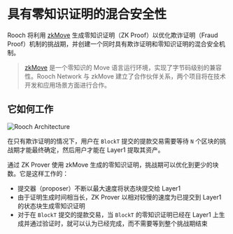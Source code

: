 # 具有零知识证明的混合安全性

Rooch 将利用 [zkMove](https://www.zkmove.net/) 生成零知识证明（ZK Proof）以优化欺诈证明（Fraud Proof）机制的挑战期，并创建一个同时具有欺诈证明和零知识证明的混合安全机制。

> [zkMove](https://www.zkmove.net/) 是一个零知识的 Move 语言运行环境，实现了字节码级别的兼容性。Rooch Network 与 zkMove 建立了合作伙伴关系，两个项目将在技术开发和应用场景方面进行合作。

## 它如何工作


<Image
  src="/docs/hybrid-security.png"
  alt="Rooch Architecture"
  width={600}
  height={600}
  class="mx-auto my-2"
/>

在只有欺诈证明的情况下，用户在 `BlockT` 提交的提款交易需要等待 `N` 个区块的挑战期才能最终确定，然后用户才能在 Layer1 提取其资产。

通过 ZK Prover 使用 zkMove 生成的零知识证明，挑战期可以优化到更少的块数。它是这样工作的：

- 提交器（proposer）不断以最大速度将状态块提交给 Layer1
- 由于证明生成时间相当长，ZK Prover 以相对较慢的速度为已提交到 Layer1 的状态块生成零知识证明
- 对于在 `BlockT` 提交的提款交易，当 `BlockT` 的零知识证明已经在 Layer1 上生成并通过验证时，就可以认为已经完成，而不需要等到整个挑战期结束
